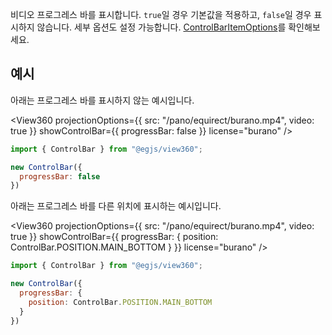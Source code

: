 
<OptionDescriptor type="boolean | ControlBarItemOptions" defaultVal="true" added="4.0.0" />

비디오 프로그레스 바를 표시합니다.
`true`일 경우 기본값을 적용하고, `false`일 경우 표시하지 않습니다.
세부 옵션도 설정 가능합니다. [ControlBarItemOptions](/docs/api/Plugin/Interface/ControlBarItemOptions)를 확인해보세요.

## 예시
아래는 프로그레스 바를 표시하지 않는 예시입니다.

<View360
  projectionOptions={{
    src: "/pano/equirect/burano.mp4",
    video: true
  }}
  showControlBar={{ progressBar: false }}
  license="burano" />

```js
import { ControlBar } from "@egjs/view360";

new ControlBar({
  progressBar: false
})
```

아래는 프로그레스 바를 다른 위치에 표시하는 예시입니다.

<View360
  projectionOptions={{
    src: "/pano/equirect/burano.mp4",
    video: true
  }}
  showControlBar={{ progressBar: {
    position: ControlBar.POSITION.MAIN_BOTTOM
  } }}
  license="burano" />

```js
import { ControlBar } from "@egjs/view360";

new ControlBar({
  progressBar: {
    position: ControlBar.POSITION.MAIN_BOTTOM
  }
})
```
